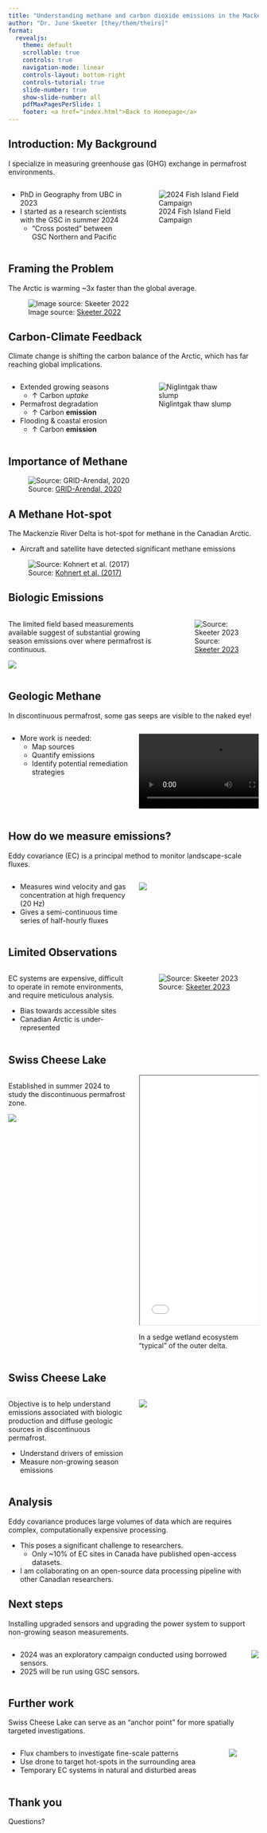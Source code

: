 ```yaml
---
title: "Understanding methane and carbon dioxide emissions in the Mackenzie Delta region"
author: "Dr. June Skeeter [they/them/theirs]"
format:
  revealjs:
    theme: default
    scrollable: true
    controls: true
    navigation-mode: linear
    controls-layout: bottom-right
    controls-tutorial: true
    slide-number: true
    show-slide-number: all
    pdfMaxPagesPerSlide: 1
    footer: <a href="index.html">Back to Homepage</a>
---
```


## Introduction: My Background


I specialize in measuring greenhouse gas (GHG) exchange in permafrost environments.

::::{.columns}
:::{.column width=50%}

* PhD in Geography from UBC in 2023
* I started as a research scientists with the GSC in summer 2024
  + "Cross posted" between GSC Northern and Pacific

:::

:::{.column width=50%}

![2024 Fish Island Field Campaign](images/me.jpg)

:::
::::


## Framing the Problem

The Arctic is warming ~3x faster than the global average.  

![Image source: [Skeeter 2022](https://june-skeeter.github.io/ThesisDefense/#/)](images/CMIP.png)



## Carbon-Climate Feedback

Climate change is shifting the carbon balance of the Arctic, which has far reaching global implications.

::::{.columns}
:::{.column width=50%}


* Extended growing seasons
  + &uarr; Carbon *uptake*
* Permafrost degradation
  + &uarr; Carbon **emission**
* Flooding & coastal erosion
  + &uarr; Carbon **emission**


:::

:::{.column width=50%}

![Niglintgak thaw slump](images/Slump.jpg)

:::
::::

## Importance of Methane

![Source: [GRID-Arendal, 2020](https://storymaps.arcgis.com/stories/c163de04de7849cdb917fee88015dd73)](images/MethaneSources.png)


## A Methane Hot-spot

The Mackenzie River Delta is hot-spot for methane in the Canadian Arctic.

* Aircraft and satellite have detected significant methane emissions

![Source: [Kohnert et al. (2017)](https://www.nature.com/articles/s41598-017-05783-2/figures/2)](images/Kohnert.webp)

## Biologic Emissions

::::{.columns}
:::{.column width=65%}

The limited field based measurements available suggest of substantial growing season emissions over where permafrost is continuous.

![](images/Asci.png)

:::
:::{.column width=35%}

![Source: [Skeeter 2023](https://open.library.ubc.ca/soa/cIRcle/collections/ubctheses/24/items/1.0421939)](images/DeltaMap.png)

:::
::::

## Geologic Methane

In discontinuous permafrost, some gas seeps are visible to the naked eye!

::::{.columns}
:::{.column width=50%}

* More work is needed:
  + Map sources
  + Quantify emissions
  + Identify potential remediation strategies

:::
:::{.column width=50%}

![](images/Bubbles.mp4)

:::
::::

## How do we measure emissions?

Eddy covariance (EC) is a principal method to monitor landscape-scale fluxes.

::::{.columns}
:::{.column width=50%}

* Measures wind velocity and gas concentration at high frequency (20 Hz)
* Gives a semi-continuous time series of half-hourly fluxes 

:::
:::{.column width=50%}

![](images/EC.jpg)

:::
::::

## Limited Observations

::::{.columns}
:::{.column width=50%}

EC systems are expensive, difficult to operate in remote environments, and require meticulous analysis.

+ Bias towards accessible sites
+ Canadian Arctic is under-represented

:::

:::{.column width=50%}

![Source: [Skeeter 2023](https://open.library.ubc.ca/soa/cIRcle/collections/ubctheses/24/items/1.0421939)](images/Fig1.png)


:::
::::



## Swiss Cheese Lake

::::{.columns}
:::{.column width="50%"}

Established in summer 2024 to study the discontinuous permafrost zone. 

![](images/SCL_fall.jpg)

:::
:::{.column width=50%}


<iframe src="fieldSiteMap.html"width="500" height="500"></iframe>

In a sedge wetland ecosystem "typical" of the outer delta.

:::
::::

## Swiss Cheese Lake

::::{.columns}
:::{.column width="50%"}

Objective is to help understand emissions associated with biologic production and diffuse geologic sources in discontinuous permafrost.

* Understand drivers of emission
* Measure non-growing season emissions 


:::
:::{.column width="50%"}


![](images/SCL.jpg)

:::
::::

## Analysis

Eddy covariance produces large volumes of data which are requires complex, computationally expensive processing.

* This poses a significant challenge to researchers.
  + Only ~10% of EC sites in Canada have published open-access datasets.

* I am collaborating on an open-source data processing pipeline with other Canadian researchers.


## Next steps

Installing upgraded sensors and upgrading the power system to support non-growing season measurements.

::::{.columns}
:::{.column}

* 2024 was an exploratory campaign conducted using borrowed sensors.  
* 2025 will be run using GSC sensors.

:::
:::{.column}

![](images/Power.jpg)

:::
::::

## Further work

Swiss Cheese Lake can serve as an "anchor point" for more spatially targeted investigations.

::::{.columns}
:::{.column}

* Flux chambers to investigate fine-scale patterns
* Use drone to target hot-spots in the surrounding area
* Temporary EC systems in natural and disturbed areas


:::
:::{.column}

![](images/Camp.jpg)

:::
::::


## Thank you {background-image="images/rainbow.jpg"} 

Questions?